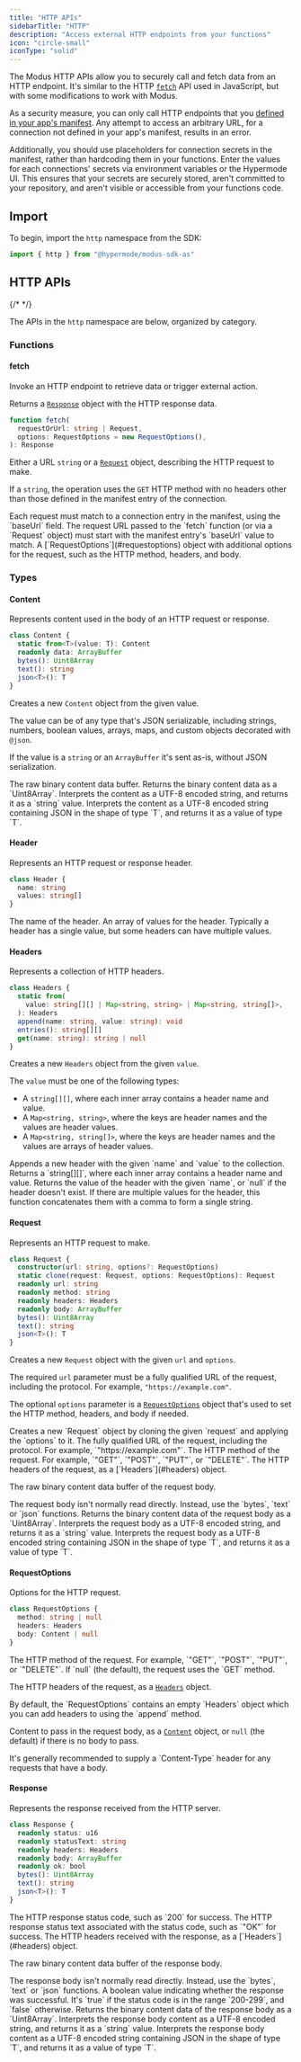 ```yaml
---
title: "HTTP APIs"
sidebarTitle: "HTTP"
description: "Access external HTTP endpoints from your functions"
icon: "circle-small"
iconType: "solid"
---
```



<SdkHeader language="AssemblyScript" feature="HTTP" />

The Modus HTTP APIs allow you to securely call and fetch data from an HTTP
endpoint. It's similar to the HTTP
[`fetch`](https://developer.mozilla.org/docs/Web/API/Fetch_API) API used in
JavaScript, but with some modifications to work with Modus.

<Warning>

As a security measure, you can only call HTTP endpoints that you
[defined in your app's manifest](/modus/app-manifest#connections). Any attempt
to access an arbitrary URL, for a connection not defined in your app's manifest,
results in an error.

Additionally, you should use placeholders for connection secrets in the
manifest, rather than hardcoding them in your functions. Enter the values for
each connections' secrets via environment variables or the Hypermode UI. This
ensures that your secrets are securely stored, aren't committed to your
repository, and aren't visible or accessible from your functions code.

</Warning>

## Import

To begin, import the `http` namespace from the SDK:

```ts
import { http } from "@hypermode/modus-sdk-as"
```

## HTTP APIs

{/* <!-- vale Google.Headings = NO --> */}

The APIs in the `http` namespace are below, organized by category.

<SdkTip />

### Functions

#### fetch

Invoke an HTTP endpoint to retrieve data or trigger external action.

Returns a [`Response`](#response) object with the HTTP response data.

```ts
function fetch(
  requestOrUrl: string | Request,
  options: RequestOptions = new RequestOptions(),
): Response
```

<ResponseField name="requestOrUrl" type="string | Request" required>

Either a URL `string` or a [`Request`](#request) object, describing the HTTP
request to make.

If a `string`, the operation uses the `GET` HTTP method with no headers other
than those defined in the manifest entry of the connection.

<Note>
  Each request must match to a connection entry in the manifest, using the
  `baseUrl` field. The request URL passed to the `fetch` function (or via a
  `Request` object) must start with the manifest entry's `baseUrl` value to
  match.
</Note>

</ResponseField>

<ResponseField name="options" type="RequestOptions">
  A [`RequestOptions`](#requestoptions) object with additional options for the
  request, such as the HTTP method, headers, and body.
</ResponseField>

### Types

#### Content

Represents content used in the body of an HTTP request or response.

```ts
class Content {
  static from<T>(value: T): Content
  readonly data: ArrayBuffer
  bytes(): Uint8Array
  text(): string
  json<T>(): T
}
```

<ResponseField name="Content.from(value)">

Creates a new `Content` object from the given value.

The value can be of any type that's JSON serializable, including strings,
numbers, boolean values, arrays, maps, and custom objects decorated with
`@json`.

If the value is a `string` or an `ArrayBuffer` it's sent as-is, without JSON
serialization.

</ResponseField>

<ResponseField name="data" type="ArrayBuffer">
  The raw binary content data buffer.
</ResponseField>

<ResponseField name="bytes()">
  Returns the binary content data as a `Uint8Array`.
</ResponseField>

<ResponseField name="text()">
  Interprets the content as a UTF-8 encoded string, and returns it as a `string`
  value.
</ResponseField>

<ResponseField name="json<T>()">
  Interprets the content as a UTF-8 encoded string containing JSON in the shape
  of type `T`, and returns it as a value of type `T`.
</ResponseField>

#### Header

Represents an HTTP request or response header.

```ts
class Header {
  name: string
  values: string[]
}
```

<ResponseField name="name" type="string">
  The name of the header.
</ResponseField>

<ResponseField name="values" type="string[]">
  An array of values for the header. Typically a header has a single value, but
  some headers can have multiple values.
</ResponseField>

#### Headers

Represents a collection of HTTP headers.

```ts
class Headers {
  static from(
    value: string[][] | Map<string, string> | Map<string, string[]>,
  ): Headers
  append(name: string, value: string): void
  entries(): string[][]
  get(name: string): string | null
}
```

<ResponseField name="Headers.from(value)">

Creates a new `Headers` object from the given `value`.

The `value` must be one of the following types:

- A `string[][]`, where each inner array contains a header name and value.
- A `Map<string, string>`, where the keys are header names and the values are
  header values.
- A `Map<string, string[]>`, where the keys are header names and the values are
  arrays of header values.

</ResponseField>

<ResponseField name="append(name, value)">
  Appends a new header with the given `name` and `value` to the collection.
</ResponseField>

<ResponseField name="entries()">
  Returns a `string[][]`, where each inner array contains a header name and
  value.
</ResponseField>

<ResponseField name="get(name)">
  Returns the value of the header with the given `name`, or `null` if the header
  doesn't exist. If there are multiple values for the header, this function
  concatenates them with a comma to form a single string.
</ResponseField>

#### Request

Represents an HTTP request to make.

```ts
class Request {
  constructor(url: string, options?: RequestOptions)
  static clone(request: Request, options: RequestOptions): Request
  readonly url: string
  readonly method: string
  readonly headers: Headers
  readonly body: ArrayBuffer
  bytes(): Uint8Array
  text(): string
  json<T>(): T
}
```

<ResponseField name="new http.Request(url, options?)">

Creates a new `Request` object with the given `url` and `options`.

The required `url` parameter must be a fully qualified URL of the request,
including the protocol. For example, `"https://example.com"`.

The optional `options` parameter is a [`RequestOptions`](#requestoptions) object
that's used to set the HTTP method, headers, and body if needed.

</ResponseField>

<ResponseField name="Request.clone(request, options)">
  Creates a new `Request` object by cloning the given `request` and applying the
  `options` to it.
</ResponseField>

<ResponseField name="url" type="string">
  The fully qualified URL of the request, including the protocol. For example,
  `"https://example.com"`.
</ResponseField>

<ResponseField name="method" type="string">
  The HTTP method of the request. For example, `"GET"`, `"POST"`, `"PUT"`, or
  `"DELETE"`.
</ResponseField>

<ResponseField name="headers" type="Headers">
  The HTTP headers of the request, as a [`Headers`](#headers) object.
</ResponseField>

<ResponseField name="body" type="ArrayBuffer">

The raw binary content data buffer of the request body.

<Tip>
  The request body isn't normally read directly. Instead, use the `bytes`,
  `text` or `json` functions.
</Tip>

</ResponseField>

<ResponseField name="bytes()">
  Returns the binary content data of the request body as a `Uint8Array`.
</ResponseField>

<ResponseField name="text()">
  Interprets the request body as a UTF-8 encoded string, and returns it as a
  `string` value.
</ResponseField>

<ResponseField name="json<T>()">
  Interprets the request body as a UTF-8 encoded string containing JSON in the
  shape of type `T`, and returns it as a value of type `T`.
</ResponseField>

#### RequestOptions

Options for the HTTP request.

```ts
class RequestOptions {
  method: string | null
  headers: Headers
  body: Content | null
}
```

<ResponseField name="method" type="string | null">
  The HTTP method of the request. For example, `"GET"`, `"POST"`, `"PUT"`, or
  `"DELETE"`. If `null` (the default), the request uses the `GET` method.
</ResponseField>

<ResponseField name="headers" type="Headers">

The HTTP headers of the request, as a [`Headers`](#headers) object.

<Tip>
  By default, the `RequestOptions` contains an empty `Headers` object which you
  can add headers to using the `append` method.
</Tip>

</ResponseField>

<ResponseField name="body" type="Content | null">

Content to pass in the request body, as a [`Content`](#content) object, or
`null` (the default) if there is no body to pass.

<Tip>
  It's generally recommended to supply a `Content-Type` header for any requests
  that have a body.
</Tip>

</ResponseField>

#### Response

Represents the response received from the HTTP server.

```ts
class Response {
  readonly status: u16
  readonly statusText: string
  readonly headers: Headers
  readonly body: ArrayBuffer
  readonly ok: bool
  bytes(): Uint8Array
  text(): string
  json<T>(): T
}
```

<ResponseField name="status" type="u16">
  The HTTP response status code, such as `200` for success.
</ResponseField>

<ResponseField name="statusText" type="string">
  The HTTP response status text associated with the status code, such as `"OK"`
  for success.
</ResponseField>

<ResponseField name="headers" type="Headers">
  The HTTP headers received with the response, as a [`Headers`](#headers)
  object.
</ResponseField>

<ResponseField name="body" type="ArrayBuffer">

The raw binary content data buffer of the response body.

<Tip>
  The response body isn't normally read directly. Instead, use the `bytes`,
  `text` or `json` functions.
</Tip>

</ResponseField>

<ResponseField name="ok" type="bool">
  A boolean value indicating whether the response was successful. It's `true` if
  the status code is in the range `200-299`, and `false` otherwise.
</ResponseField>

<ResponseField name="bytes()">
  Returns the binary content data of the response body as a `Uint8Array`.
</ResponseField>

<ResponseField name="text()">
  Interprets the response body content as a UTF-8 encoded string, and returns it
  as a `string` value.
</ResponseField>

<ResponseField name="json<T>()">
  Interprets the response body content as a UTF-8 encoded string containing JSON
  in the shape of type `T`, and returns it as a value of type `T`.
</ResponseField>
